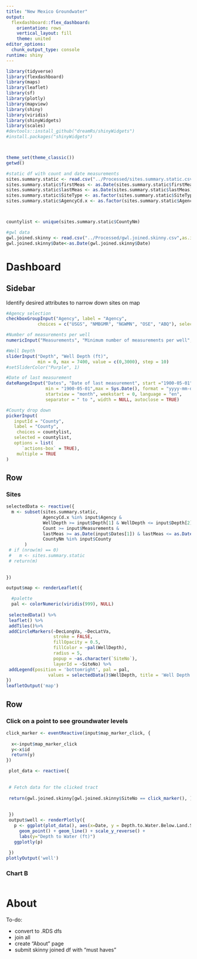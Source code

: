 ```yaml
---
title: "New Mexico Groundwater"
output: 
  flexdashboard::flex_dashboard:
    orientation: rows
    vertical_layout: fill
    theme: united
editor_options: 
  chunk_output_type: console
runtime: shiny
---
```


```r
library(tidyverse)
library(flexdashboard)
library(maps)
library(leaflet)
library(sf)
library(plotly)
library(mapview)
library(shiny)
library(viridis)
library(shinyWidgets) 
library(scales)
#devtools::install_github("dreamRs/shinyWidgets") 
#install.packages("shinyWidgets")



theme_set(theme_classic())
getwd()

#static df with count and date measurements
sites.summary.static <- read.csv("../Processed/sites.summary.static.csv", as.is = TRUE)
sites.summary.static$firstMeas <- as.Date(sites.summary.static$firstMeas)
sites.summary.static$lastMeas <- as.Date(sites.summary.static$lastMeas)
sites.summary.static$SiteType <- as.factor(sites.summary.static$SiteType)
sites.summary.static$AgencyCd.x <- as.factor(sites.summary.static$AgencyCd.x)



countylist <- unique(sites.summary.static$CountyNm)

#gwl data
gwl.joined.skinny <- read.csv("../Processed/gwl.joined.skinny.csv",as.is=TRUE)
gwl.joined.skinny$Date<-as.Date(gwl.joined.skinny$Date)


```

Dashboard
=======================================================================


Sidebar {.sidebar}
-------------------------------------------
Identify desired attributes to narrow down sites on map

```r
#Agency selection
checkboxGroupInput("Agency", label = "Agency",
            choices = c("USGS", "NMBGMR", "NGWMN", "OSE", "ABQ"), selected = "USGS")

#Number of measurements per well
numericInput("Measurements", "Minimum number of measurements per well", value = 10)

#Well Depth
sliderInput("Depth", "Well Depth (ft)",
            min = 0, max = 7400, value = c(0,3000), step = 10)
#setSliderColor("Purple", 1)

#Date of last measurement
dateRangeInput("Dates", "Date of last measurement", start ="1900-05-01", end = Sys.Date(), 
               min = "1900-05-01",max = Sys.Date(), format = "yyyy-mm-dd" , 
               startview = "month", weekstart = 0, language = "en", 
               separator = " to ", width = NULL, autoclose = TRUE)

#County drop down
pickerInput(
   inputId = "County",
   label = "County", 
    choices = countylist,
   selected = countylist,
   options = list(
      `actions-box` = TRUE), 
    multiple = TRUE
)
```

Row {data-height=650}
-----------------------------------------------------------------------

### Sites

```r

selectedData <- reactive({
  m <- subset(sites.summary.static,
              AgencyCd.x %in% input$Agency &
              WellDepth >= input$Depth[1] & WellDepth <= input$Depth[2] &
              Count >= input$Measurements &
              lastMeas >= as.Date(input$Dates[1]) & lastMeas <= as.Date(input$Dates[2]) &
              CountyNm %in% input$County
       ) 
 # if (nrow(m) == 0)
 #   m <- sites.summary.static
 # return(m)
  
  
})

output$map <- renderLeaflet({

  #palette 
  pal <- colorNumeric(viridis(999), NULL)
  
 selectedData() %>%
 leaflet() %>% 
 addTiles()%>%
 addCircleMarkers(~DecLongVa, ~DecLatVa,
                  stroke = FALSE, 
                  fillOpacity = 0.5,
                  fillColor = ~pal(WellDepth),
                  radius = 5,
                  popup = ~as.character(`SiteNo`),
                  layerId = ~SiteNo) %>%
 addLegend(position = 'bottomright', pal = pal, 
                values = selectedData()$WellDepth, title = 'Well Depth (ft)')
})
leafletOutput('map')
```

Row {data-height=350}
-----------------------------------------------------------------------
### Click on a point to see groundwater levels

```r

click_marker <- eventReactive(input$map_marker_click, {
  
  x<-input$map_marker_click
  y<-x$id
  return(y)
})

 plot_data <- reactive({
  
  
 # Fetch data for the clicked tract
  
 return(gwl.joined.skinny[gwl.joined.skinny$SiteNo == click_marker(), ])
  
  
 })
 output$well <- renderPlotly({
   p <- ggplot(plot_data(), aes(x=Date, y = Depth.to.Water.Below.Land.Surface.in.ft.)) +
     geom_point() + geom_line() + scale_y_reverse() +
     labs(y="Depth to Water (ft)")
   ggplotly(p)
   
 })
plotlyOutput('well')

```

### Chart B

```r

```


About
==================================================
To-do:

- convert to .RDS dfs
- join all
- create "About" page
- submit skinny joined df with "must haves"
